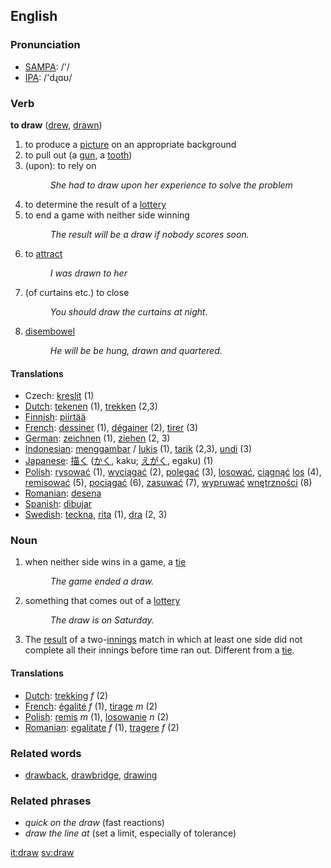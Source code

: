 ==English==

=== Pronunciation ===
*[[w:SAMPA|SAMPA]]: /'/
*[[w:IPA|IPA]]: /'dɻɑʊ/

=== Verb ===

'''to draw''' ([[drew]], [[drawn]])

# to produce a [[picture]] on an appropriate background
# to pull out (a [[gun]], a [[tooth]])
#(upon): to rely on
#:''She had to draw upon her experience to solve the problem''
# to determine the result of a [[lottery]]
# to end a game with neither side winning
#:''The result will be a draw if nobody scores soon.''
# to [[attract]]
#:''I was drawn to her''
# (of curtains etc.) to close
#:''You should draw the curtains at night.''
# [[disembowel]]
#:''He will be be hung, drawn and quartered.''

==== Translations ====
*Czech: [[kreslit]] (1)
*[[Dutch]]: [[tekenen]] (1), [[trekken]] (2,3)
*[[Finnish]]: [[piirtää]]
*[[French]]: [[dessiner]] (1), [[dégainer]] (2), [[tirer]] (3)
*[[German]]: [[zeichnen]] (1), [[ziehen]] (2, 3)
*[[Indonesian]]: [[gambar|menggambar]] / [[lukis]] (1), [[tarik]] (2,3), [[undi]] (3)
*[[Japanese]]: [[描く]] ([[かく]], kaku; [[えがく]], egaku) (1)
*[[Polish]]: [[rysować]] (1), [[wyciągać]] (2), [[polegać]] (3), [[losować]], [[ciągnąć]] [[los]] (4), [[remisować]] (5), [[pociągać]] (6), [[zasuwać]] (7), [[wypruwać]] [[wnętrzności]] (8)
*[[Romanian]]: [[desena]]
*[[Spanish]]: [[dibujar]]
*[[Swedish]]: [[teckna]], [[rita]] (1), [[dra]] (2, 3)

=== Noun ===

# when neither side wins in a game, a [[tie]]
#:''The game ended a draw.''
# something that comes out of a [[lottery]]
#:''The draw is on Saturday.''
# {{cricket}} The [[result]] of a two-[[innings]] match in which at least one side did not complete all their innings before time ran out. Different from a [[tie]].

==== Translations ====
*[[Dutch]]: [[trekking]] ''f'' (2)
*[[French]]: [[égalité]] ''f'' (1), [[tirage]] ''m'' (2)
*[[Polish]]: [[remis]] ''m'' (1), [[losowanie]] ''n'' (2)
*[[Romanian]]: [[egalitate]] ''f'' (1), [[tragere]] ''f'' (2)

===Related words===
*[[drawback]], [[drawbridge]], [[drawing]]

===Related phrases===
*''quick on the draw'' (fast reactions)
*''draw the line at'' (set a limit, especially of tolerance)

[[it:draw]]
[[sv:draw]]